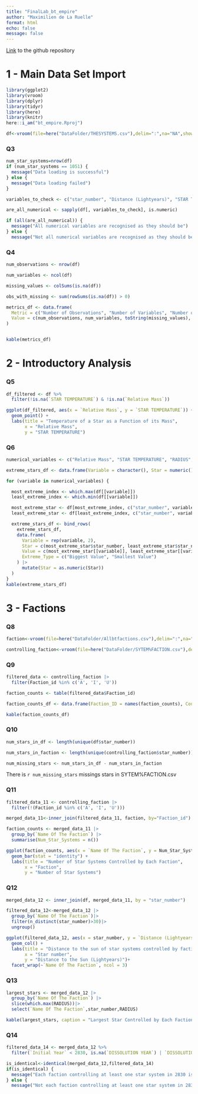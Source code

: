 ```yaml
---
title: "FinalLab_bt_empire"
author: "Maximilien de La Ruelle"
format: html
echo: false
message: false
---
```


[Link](https://github.com/max8471/bt_empire) to the github repository

# 1 - Main Data Set Import
```r
library(ggplot2)
library(vroom)
library(dplyr)
library(tidyr)
library(here)
library(knitr)
here::i_am("bt_empire.Rproj")
```

```r
df<-vroom(file=here("DataFolder/THESYSTEMS.csv"),delim=":",na="NA",show_col_types=FALSE)
```

### Q3
```r
num_star_systems=nrow(df)
if (num_star_systems == 1051) {
  message("Data loading is successful")
} else {
  message("Data loading failed")
}
```

```r
variables_to_check <- c("star_number", "Distance (Lightyears)", "STAR TEMPERATURE", "Relative Mass", "RADIUS", "relative luminosity")

are_all_numerical <- sapply(df[, variables_to_check], is.numeric)

if (all(are_all_numerical)) {
  message("All numerical variables are recognised as they should be")
} else {
  message("Not all numerical variables are recognised as they should be")}
```
### Q4
```r
num_observations <- nrow(df)

num_variables <- ncol(df)

missing_values <- colSums(is.na(df))

obs_with_missing <- sum(rowSums(is.na(df)) > 0)

metrics_df <- data.frame(
  Metric = c("Number of Observations", "Number of Variables", "Number of Missing Values (per variable)", "Number of Observations with at Least One Missing Value"),
  Value = c(num_observations, num_variables, toString(missing_values), obs_with_missing)
)


kable(metrics_df)
```

# 2 - Introductory Analysis

### Q5
```r
df_filtered <- df %>%
  filter(!is.na(`STAR TEMPERATURE`) & !is.na(`Relative Mass`))

ggplot(df_filtered, aes(x = `Relative Mass`, y = `STAR TEMPERATURE`)) +
  geom_point() +
  labs(title = "Temperature of a Star as a Function of its Mass",
       x = "Relative Mass",
       y = "STAR TEMPERATURE")
```
### Q6
```r
numerical_variables <- c("Relative Mass", "STAR TEMPERATURE", "RADIUS", "relative luminosity")

extreme_stars_df <- data.frame(Variable = character(), Star = numeric(), Value = numeric(), Extreme_Type = character(), stringsAsFactors = FALSE)

for (variable in numerical_variables) {

  most_extreme_index <- which.max(df[[variable]])
  least_extreme_index <- which.min(df[[variable]])

  most_extreme_star <- df[most_extreme_index, c("star_number", variable)]
  least_extreme_star <- df[least_extreme_index, c("star_number", variable)]

  extreme_stars_df <- bind_rows(
    extreme_stars_df,
    data.frame(
      Variable = rep(variable, 2),
      Star = c(most_extreme_star$star_number, least_extreme_star$star_number),
      Value = c(most_extreme_star[[variable]], least_extreme_star[[variable]]),
      Extreme_Type = c("Biggest Value", "Smallest Value")
    ) |>
      mutate(Star = as.numeric(Star))
  )
}
kable(extreme_stars_df)
```

# 3 - Factions

### Q8
```r
faction<-vroom(file=here("DataFolder/Allbtfactions.csv"),delim=":",na="_",show_col_types=FALSE)

controlling_faction<-vroom(file=here("DataFolder/SYTEM%FACTION.csv"),delim=":",na="NA",show_col_types=FALSE)
```

### Q9
```r
filtered_data <- controlling_faction |>
  filter(Faction_id %in% c('A', 'I', 'U'))

faction_counts <- table(filtered_data$Faction_id)

faction_counts_df <- data.frame(Faction_ID = names(faction_counts), Count = as.numeric(faction_counts))

kable(faction_counts_df)
```
### Q10
```r
num_stars_in_df <- length(unique(df$star_number))

num_stars_in_faction <- length(unique(controlling_faction$star_number))

num_missing_stars <- num_stars_in_df - num_stars_in_faction
```

There is `r num_missing_stars` missings stars in SYTEM%FACTION.csv

### Q11
```r
filtered_data_11 <- controlling_faction |>
  filter(!(Faction_id %in% c('A', 'I', 'U')))

merged_data_11<-inner_join(filtered_data_11, faction, by="Faction_id")

faction_counts <- merged_data_11 |>
  group_by(`Name Of The Faction`) |>
  summarise(Num_Star_Systems = n())

ggplot(faction_counts, aes(x = `Name Of The Faction`, y = Num_Star_Systems, fill = `Name Of The Faction`)) +
  geom_bar(stat = "identity") +
  labs(title = "Number of Star Systems Controlled by Each Faction",
       x = "Faction",
       y = "Number of Star Systems")
```
### Q12
```r
merged_data_12 <- inner_join(df, merged_data_11, by = "star_number")

filtered_data_12<-merged_data_12 |>
  group_by(`Name Of The Faction`)|>
  filter(n_distinct(star_number)>30)|>
  ungroup()

ggplot(filtered_data_12, aes(x = star_number, y = `Distance (Lightyears)`)) +
  geom_col() +
  labs(title = "Distance to the sun of star systems controlled by factions controlling more than 30 stars",
       x = "Star number",
       y = "Distance to the Sun (Lightyears)")+
  facet_wrap(~`Name Of The Faction`, ncol = 3) 
```
### Q13

```r
largest_stars <- merged_data_12 |>
  group_by(`Name Of The Faction`) |>
  slice(which.max(RADIUS))|>
  select(`Name Of The Faction`,star_number,RADIUS)

kable(largest_stars, caption = "Largest Star Controlled by Each Faction")
```

### Q14
```r
filtered_data_14 <- merged_data_12 %>%
  filter(`Initial Year` < 2830, is.na(`DISSOLUTION YEAR`) | `DISSOLUTION YEAR` >= 2830)

is_identical<-identical(merged_data_12,filtered_data_14)
if(is_identical) {
  message("Each faction controlling at least one star system in 2830 is active this year")
} else {
  message("Not each faction controlling at least one star system in 2830 is active this year")}
```

